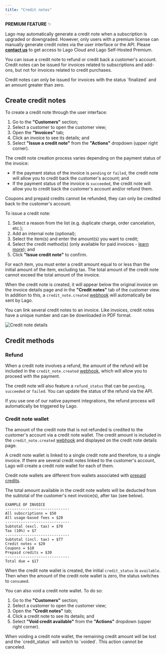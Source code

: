 ```yaml
---
title: "Credit notes"
---
```


<Info>

**PREMIUM FEATURE** ✨

Lago may automatically generate a credit note when a subscription is upgraded or
downgraded. However, only users with a premium license can manually generate
credit notes via the user interface or the API. Please
**[contact us](mailto:hello@getlago.com)** to get access to Lago Cloud and Lago
Self-Hosted Premium.

</Info>

You can issue a credit note to refund or credit back a customer's account.
Credit notes can be issued for invoices related to subscriptions and add-ons,
but not for invoices related to credit purchases.

<Info>
  Credit notes can only be issued for invoices with the status `finalized` and
  an amount greater than zero.
</Info>

## Create credit notes[](#create-credit-notes "Direct link to heading")

To create a credit note through the user interface:

1. Go to the **"Customers"** section;
2. Select a customer to open the customer view;
3. Open the **"Invoices"** tab;
4. Click an invoice to see its details; and
5. Select **"Issue a credit note"** from the **"Actions"** dropdown (upper right
   corner).

The credit note creation process varies depending on the payment status of the
invoice:

- If the payment status of the invoice is `pending` or `failed`, the credit note
  will allow you to credit back the customer's account; and
- If the payment status of the invoice is `succeeded`, the credit note will
  allow you to credit back the customer's account and/or refund them.

<Info>
  Coupons and prepaid credits cannot be refunded, they can only be credited back
  to the customer's account.
</Info>

To issue a credit note:

1. Select a reason from the list (e.g. duplicate charge, order cancelation,
   etc.);
2. Add an internal note (optional);
3. Select the item(s) and enter the amount(s) you want to credit;
4. Select the credit method(s) (only available for paid invoices -
   [learn more](#credit-methods)); and
5. Click **"Issue credit note"** to confirm.

<Info>
  For each item, you must enter a credit amount equal to or less than the
  initial amount of the item, excluding tax. The total amount of the credit note
  cannot exceed the total amount of the invoice.
</Info>

When the credit note is created, it will appear below the original invoice on
the invoice details page and in the **"Credit notes"** tab of the customer view.
In addition to this, a `credit_note.created`
[webhook](/docs/api/webhooks/messages) will automatically be sent by Lago.

You can link several credit notes to an invoice. Like invoices, credit notes
have a unique number and can be downloaded in PDF format.

![Credit note details](/images/credit-note-39fd904adb8cc192e4e78320171c388f.png)

## Credit methods[](#credit-methods "Direct link to heading")

### Refund[](#refund "Direct link to heading")

When a credit note involves a refund, the amount of the refund will be included
in the `credit_note.created` [webhook](/docs/api/webhooks/messages), which will
allow you to proceed with the payment.

The credit note will also feature a `refund_status` that can be `pending`,
`succeeded` or `failed`. You can update the status of the refund via the API.

<Tip>
  If you use one of our native payment integrations, the refund process will
  automatically be triggered by Lago.
</Tip>

### Credit note wallet[](#credit-note-wallet "Direct link to heading")

The amount of the credit note that is not refunded is credited to the customer's
account via a credit note wallet. The credit amount is included in the
`credit_note.created` [webhook](/docs/api/webhooks/messages) and displayed on
the credit note details page.

<Info>
  A credit note wallet is linked to a single credit note and therefore, to a
  single invoice. If there are several credit notes linked to the customer's
  account, Lago will create a credit note wallet for each of them.
  
  Credit note wallets are different from wallets associated with [prepaid credits](/docs/guide/prepaid%5Fcredits).

</Info>

The total amount available in the credit note wallets will be deducted from the
subtotal of the customer's next invoice(s), after tax (see below).

```
EXAMPLE OF INVOICE
-----------------------------
All subscriptions = $50
All usage-based fees = $20
-----------------------------
Subtotal (excl. tax) = $70
Tax (10%) = $7
-----------------------------
Subtotal (incl. tax) = $77
Credit notes = $20
Coupons = $10
Prepaid credits = $30
-----------------------------
Total due = $17

```

When the credit note wallet is created, the initial `credit_status` is
`available`. Then when the amount of the credit note wallet is zero, the status
switches to `consumed`.

You can also void a credit note wallet. To do so:

1. Go to the **"Customers"** section;
2. Select a customer to open the customer view;
3. Open the **"Credit notes"** tab;
4. Click a credit note to see its details; and
5. Select **"Void credit available"** from the **"Actions"** dropdown (upper
   right corner).

<Warning>
  When voiding a credit note wallet, the remaining credit amount will be lost
  and the `credit_status` will switch to `voided`. This action cannot be
  canceled.
</Warning>
